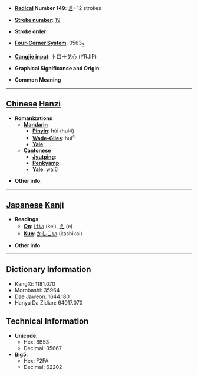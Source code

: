 * '''[[Wiktionary:Chinese radical index| Radical]] Number 149''': [[Wiktionary:Chinese radical index 言|言]]+12 strokes

* '''[[Wiktionary:Chinese total strokes index|Stroke number]]''': [[Wiktionary:Chinese total strokes index 19|19]]

* '''Stroke order''': 

* '''[[Wiktionary:Chinese four corner index|Four-Corner System]]''': 0563<sub>3</sub>

* '''[[Wiktionary:Chinese Cangjie index|Cangjie input]]''': 卜口十戈心 (YRJIP)

* '''Graphical Significance and Origin''': 

* '''Common Meaning'''

----

== [[Chinese]] [[Hanzi]] ==

* '''Romanizations'''
** '''[[Mandarin]]'''
*** '''[[Pinyin]]''': hùi (hui4)
*** '''[[Wade-Giles]]''': hui<sup>4</sup>
*** '''[[Yale]]''': 
** '''[[Cantonese]]'''
*** '''[[Jyutping]]''':
*** '''[[Penkyamp]]''': 
*** '''[[Yale]]''': wai6

* '''Other info''': 

----

== [[Japanese]] [[Kanji]] ==

* '''Readings'''
** '''[[On]]''': [[けい]] (kei), [[え]] (e)
** '''[[Kun]]''': [[かしこい]] (kashikoi)

* '''Other info''':  

----

== Dictionary Information ==

* KangXi: 1181.070
* Morobashi: 35964
* Dae Jaweon: 1644.180
* Hanyu Da Zidian: 64017.070

== Technical Information ==

* '''Unicode''':
** Hex: 8B53
** Decimal: 35667
* '''Big5''':
** Hex: F2FA
** Decimal: 62202